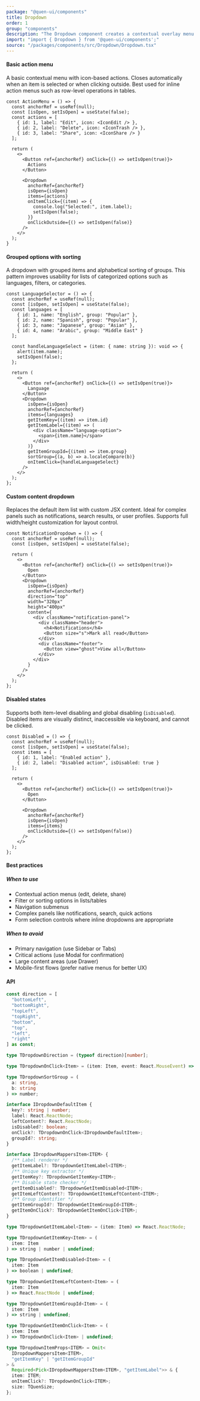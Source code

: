 ```yaml
---
package: "@quen-ui/components"
title: Dropdown
order: 1
group: "components"
description: "The Dropdown component creates a contextual overlay menu that appears near an anchor element. It provides a flexible solution for displaying actions, options, or content in a space-efficient manner, ideal for navigation menus, action lists, and context menus."
import: "import { Dropdown } from '@quen-ui/components';"
source: "/packages/components/src/Dropdown/Dropdown.tsx"
---
```



#### Basic action menu

A basic contextual menu with icon-based actions.
Closes automatically when an item is selected or when clicking outside.
Best used for inline action menus such as row-level operations in tables.

<ActionMenu />

```tsx
const ActionMenu = () => {
  const anchorRef = useRef(null);
  const [isOpen, setIsOpen] = useState(false);
  const actions = [
    { id: 1, label: "Edit", icon: <IconEdit /> },
    { id: 2, label: "Delete", icon: <IconTrash /> },
    { id: 3, label: "Share", icon: <IconShare /> }
  ];

  return (
    <>
      <Button ref={anchorRef} onClick={() => setIsOpen(true)}>
        Actions
      </Button>

      <Dropdown
        anchorRef={anchorRef}
        isOpen={isOpen}
        items={actions}
        onItemClick={(item) => {
          console.log("Selected:", item.label);
          setIsOpen(false);
        }}
        onClickOutside={() => setIsOpen(false)}
      />
    </>
  );
}
```

#### Grouped options with sorting

A dropdown with grouped items and alphabetical sorting of groups.
This pattern improves usability for lists of categorized options such as languages, filters, or categories.

<LanguageSelector />

```tsx
const LanguageSelector = () => {
  const anchorRef = useRef(null);
  const [isOpen, setIsOpen] = useState(false);
  const languages = [
    { id: 1, name: "English", group: "Popular" },
    { id: 2, name: "Spanish", group: "Popular" },
    { id: 3, name: "Japanese", group: "Asian" },
    { id: 4, name: "Arabic", group: "Middle East" }
  ];

  const handleLanguageSelect = (item: { name: string }): void => {
    alert(item.name);
    setIsOpen(false);
  };

  return (
    <>
      <Button ref={anchorRef} onClick={() => setIsOpen(true)}>
        Language
      </Button>
      <Dropdown
        isOpen={isOpen}
        anchorRef={anchorRef}
        items={languages}
        getItemKey={(item) => item.id}
        getItemLabel={(item) => (
          <div className="language-option">
            <span>{item.name}</span>
          </div>
        )}
        getItemGroupId={(item) => item.group}
        sortGroup={(a, b) => a.localeCompare(b)}
        onItemClick={handleLanguageSelect}
      />
    </>
  );
};
```

#### Custom content dropdown

Replaces the default item list with custom JSX content.
Ideal for complex panels such as notifications, search results, or user profiles.
Supports full width/height customization for layout control.

<NotificationDropdown />

```tsx
const NotificationDropdown = () => {
  const anchorRef = useRef(null);
  const [isOpen, setIsOpen] = useState(false);

  return (
    <>
      <Button ref={anchorRef} onClick={() => setIsOpen(true)}>
        Open
      </Button>
      <Dropdown
        isOpen={isOpen}
        anchorRef={anchorRef}
        direction="top"
        width="320px"
        height="400px"
        content={
          <div className="notification-panel">
            <div className="header">
              <h4>Notifications</h4>
              <Button size="s">Mark all read</Button>
            </div>
            <div className="footer">
              <Button view="ghost">View all</Button>
            </div>
          </div>
        }
      />
    </>
  );
};
```

#### Disabled states

Supports both item-level disabling and global disabling (`isDisabled`).
Disabled items are visually distinct, inaccessible via keyboard, and cannot be clicked.

<Disabled />

```tsx
const Disabled = () => {
  const anchorRef = useRef(null);
  const [isOpen, setIsOpen] = useState(false);
  const items = [
    { id: 1, label: "Enabled action" },
    { id: 2, label: "Disabled action", isDisabled: true }
  ];

  return (
    <>
      <Button ref={anchorRef} onClick={() => setIsOpen(true)}>
        Open
      </Button>

      <Dropdown
        anchorRef={anchorRef}
        isOpen={isOpen}
        items={items}
        onClickOutside={() => setIsOpen(false)}
      />
    </>
  );
};
```

#### Best practices

##### When to use

  - Contextual action menus (edit, delete, share)
  - Filter or sorting options in lists/tables
  - Navigation submenus
  - Complex panels like notifications, search, quick actions
  - Form selection controls where inline dropdowns are appropriate

##### When to avoid

  - Primary navigation (use Sidebar or Tabs)
  - Critical actions (use Modal for confirmation)
  - Large content areas (use Drawer)
  - Mobile-first flows (prefer native menus for better UX)


#### API

```ts
const direction = [
  "bottomLeft",
  "bottomRight",
  "topLeft",
  "topRight",
  "bottom",
  "top",
  "left",
  "right"
] as const;

type TDropdownDirection = (typeof direction)[number];

type TDropdownOnClick<Item> = (item: Item, event: React.MouseEvent) => void;

type TDropdownSortGroup = (
  a: string,
  b: string
) => number;

interface IDropdownDefaultItem {
  key?: string | number;
  label: React.ReactNode;
  leftContent?: React.ReactNode;
  isDisabled?: boolean;
  onClick?: TDropdownOnClick<IDropdownDefaultItem>;
  groupId?: string;
}

interface IDropdownMappersItem<ITEM> {
  /** Label renderer */
  getItemLabel?: TDropdownGetItemLabel<ITEM>;
  /** Unique key extractor */
  getItemKey?: TDropdownGetItemKey<ITEM>;
  /** Disable state checker */
  getItemDisabled?: TDropdownGetItemDisabled<ITEM>;
  getItemLeftContent?: TDropdownGetItemLeftContent<ITEM>;
  /** Group identifier */
  getItemGroupId?: TDropdownGetItemGroupId<ITEM>;
  getItemOnClick?: TDropdownGetItemOnClick<ITEM>;
}

type TDropdownGetItemLabel<Item> = (item: Item) => React.ReactNode;

type TDropdownGetItemKey<Item> = (
  item: Item
) => string | number | undefined;

type TDropdownGetItemDisabled<Item> = (
  item: Item
) => boolean | undefined;

type TDropdownGetItemLeftContent<Item> = (
  item: Item
) => React.ReactNode | undefined;

type TDropdownGetItemGroupId<Item> = (
  item: Item
) => string | undefined;

type TDropdownGetItemOnClick<Item> = (
  item: Item
) => TDropdownOnClick<Item> | undefined;

type TDropdownItemProps<ITEM> = Omit<
  IDropdownMappersItem<ITEM>,
  "getItemKey" | "getItemGroupId"
> &
  Required<Pick<IDropdownMappersItem<ITEM>, "getItemLabel">> & {
  item: ITEM;
  onItemClick?: TDropdownOnClick<ITEM>;
  size: TQuenSize;
};

```
